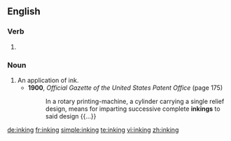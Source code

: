 ==English==

===Verb===
{{head|en}}

# {{present participle of|ink|lang=en}}

===Noun===
{{en-noun}}

# An application of ink.
#* '''1900''', ''Official Gazette of the United States Patent Office'' (page 175)
#*: In a rotary printing-machine, a cylinder carrying a single relief design, means for imparting successive complete '''inkings''' to said design {{...}}

[[de:inking]]
[[fr:inking]]
[[simple:inking]]
[[te:inking]]
[[vi:inking]]
[[zh:inking]]
